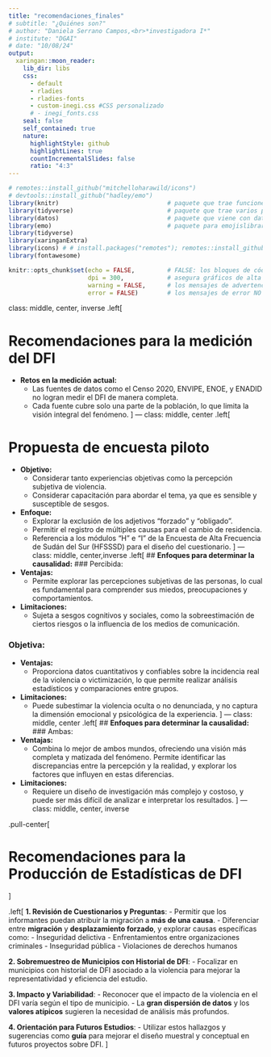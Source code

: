 ```yaml
---
title: "recomendaciones_finales"
# subtitle: "¿Quiénes son?"
# author: "Daniela Serrano Campos,<br>*investigadora I*"
# institute: "DGAI"
# date: "10/08/24"
output:
  xaringan::moon_reader:
    lib_dir: libs
    css:
      - default
      - rladies
      - rladies-fonts
      - custom-inegi.css #CSS personalizado
      # - inegi_fonts.css
    seal: false
    self_contained: true
    nature:
      highlightStyle: github
      highlightLines: true
      countIncrementalSlides: false
      ratio: "4:3"
---
```


```r
# remotes::install_github("mitchelloharawild/icons")
# devtools::install_github("hadley/emo")
library(knitr)                              # paquete que trae funciones utiles para R Markdown
library(tidyverse)                          # paquete que trae varios paquetes comunes en el tidyverse
library(datos)                              # paquete que viene con datos populares traducidos al español :)
library(emo)                                # paquete para emojislibrary(knitr)
library(tidyverse)
library(xaringanExtra)
library(icons) # # install.packages("remotes"); remotes::install_github("mitchelloharawild/icons")
library(fontawesome)

knitr::opts_chunk$set(echo = FALSE,         # FALSE: los bloques de código NO se muestran
                      dpi = 300,            # asegura gráficos de alta resolución
                      warning = FALSE,      # los mensajes de advertencia NO se muestran
                      error = FALSE)        # los mensajes de error NO se muestran
```
class: middle, center, inverse
.left[


# Recomendaciones para la medición del DFI

- **Retos en la medición actual:**
  - Las fuentes de datos como el Censo 2020, ENVIPE, ENOE, y ENADID no logran medir el DFI de manera completa.
  - Cada fuente cubre solo una parte de la población, lo que limita la visión integral del fenómeno.
]
---
class: middle, center
.left[

# Propuesta de encuesta piloto

- **Objetivo:**
  - Considerar tanto experiencias objetivas como la percepción subjetiva de violencia.
  - Considerar capacitación para abordar el tema, ya que es sensible y susceptible de sesgos.

- **Enfoque:**
  - Explorar la exclusión de los adjetivos "forzado" y "obligado".
  - Permitir el registro de múltiples causas para el cambio de residencia.
  - Referencia a los módulos "H" e "I" de la Encuesta de Alta Frecuencia de Sudán del Sur (HFSSSD) para el diseño del cuestionario.
]
---
class: middle, center,inverse
.left[
##  **Enfoques para determinar la causalidad:**
 ### Percibida:
- **Ventajas:** 
  - Permite explorar las percepciones subjetivas de las personas, lo cual es fundamental para comprender sus miedos, preocupaciones y comportamientos.
- **Limitaciones:**
  - Sujeta a sesgos cognitivos y sociales, como la sobreestimación de ciertos riesgos o la influencia de los medios de comunicación.

### Objetiva:
- **Ventajas:**
  - Proporciona datos cuantitativos y confiables sobre la incidencia real de la violencia o victimización, lo que permite realizar análisis estadísticos y comparaciones entre grupos.
- **Limitaciones:**
  - Puede subestimar la violencia oculta o no denunciada, y no captura la dimensión emocional y psicológica de la experiencia.
]
---
class: middle, center
.left[
##  **Enfoques para determinar la causalidad:**
### Ambas:
- **Ventajas:**
  - Combina lo mejor de ambos mundos, ofreciendo una visión más completa y matizada del fenómeno. Permite identificar las discrepancias entre la percepción y la realidad, y explorar los factores que influyen en estas diferencias.
- **Limitaciones:**
  - Requiere un diseño de investigación más complejo y costoso, y puede ser más difícil de analizar e interpretar los resultados.
]
---
class: middle, center, inverse

.pull-center[

# Recomendaciones para la Producción de Estadísticas de DFI
]

.left[
**1. Revisión de Cuestionarios y Preguntas**:
   - Permitir que los informantes puedan atribuir la migración a **más de una causa**.
   - Diferenciar entre **migración** y **desplazamiento forzado**, y explorar causas específicas como:
     - Inseguridad delictiva
     - Enfrentamientos entre organizaciones criminales
     - Inseguridad pública
     - Violaciones de derechos humanos

**2. Sobremuestreo de Municipios con Historial de DFI**:
   - Focalizar en municipios con historial de DFI asociado a la violencia para mejorar la representatividad y eficiencia del estudio.

**3. Impacto y Variabilidad**:
   - Reconocer que el impacto de la violencia en el DFI varía según el tipo de municipio.
   - La **gran dispersión de datos** y los **valores atípicos** sugieren la necesidad de análisis más profundos.

**4. Orientación para Futuros Estudios**:
   - Utilizar estos hallazgos y sugerencias como **guía** para mejorar el diseño muestral y conceptual en futuros proyectos sobre DFI.
]


